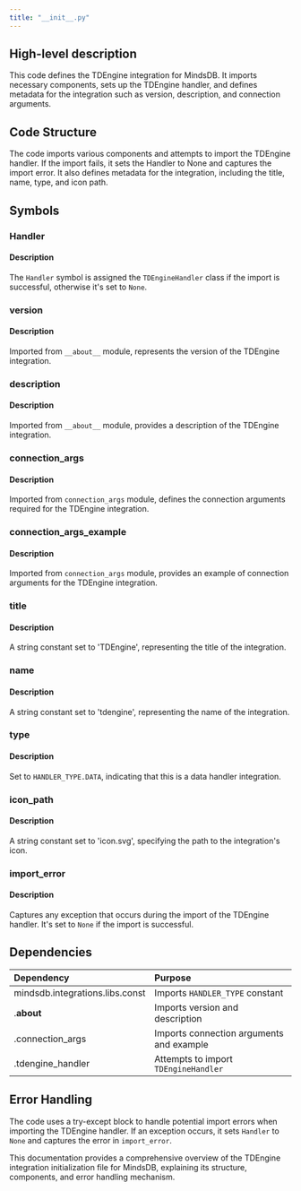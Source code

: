 ```yaml
---
title: "__init__.py"
---
```


## High-level description
This code defines the TDEngine integration for MindsDB. It imports necessary components, sets up the TDEngine handler, and defines metadata for the integration such as version, description, and connection arguments.

## Code Structure
The code imports various components and attempts to import the TDEngine handler. If the import fails, it sets the Handler to None and captures the import error. It also defines metadata for the integration, including the title, name, type, and icon path.

## Symbols

### Handler
#### Description
The `Handler` symbol is assigned the `TDEngineHandler` class if the import is successful, otherwise it's set to `None`.

### version
#### Description
Imported from `__about__` module, represents the version of the TDEngine integration.

### description
#### Description
Imported from `__about__` module, provides a description of the TDEngine integration.

### connection_args
#### Description
Imported from `connection_args` module, defines the connection arguments required for the TDEngine integration.

### connection_args_example
#### Description
Imported from `connection_args` module, provides an example of connection arguments for the TDEngine integration.

### title
#### Description
A string constant set to 'TDEngine', representing the title of the integration.

### name
#### Description
A string constant set to 'tdengine', representing the name of the integration.

### type
#### Description
Set to `HANDLER_TYPE.DATA`, indicating that this is a data handler integration.

### icon_path
#### Description
A string constant set to 'icon.svg', specifying the path to the integration's icon.

### import_error
#### Description
Captures any exception that occurs during the import of the TDEngine handler. It's set to `None` if the import is successful.

## Dependencies
| Dependency | Purpose |
|:-----------|:--------|
| mindsdb.integrations.libs.const | Imports `HANDLER_TYPE` constant |
| .__about__ | Imports version and description |
| .connection_args | Imports connection arguments and example |
| .tdengine_handler | Attempts to import `TDEngineHandler` |

## Error Handling
The code uses a try-except block to handle potential import errors when importing the TDEngine handler. If an exception occurs, it sets `Handler` to `None` and captures the error in `import_error`.

This documentation provides a comprehensive overview of the TDEngine integration initialization file for MindsDB, explaining its structure, components, and error handling mechanism.